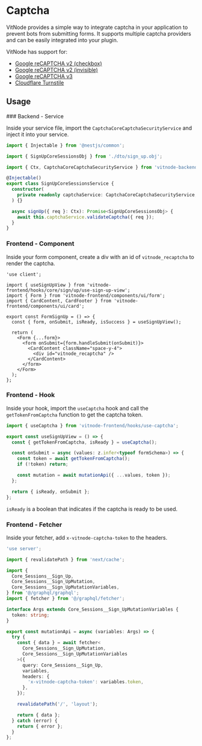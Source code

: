 
# Captcha

VitNode provides a simple way to integrate captcha in your application to prevent bots from submitting forms. It supports multiple captcha providers and can be easily integrated into your plugin.

VitNode has support for:

- [Google reCAPTCHA v2 (checkbox)](https://www.google.com/recaptcha/about/)
- [Google reCAPTCHA v2 (invisible)](https://www.google.com/recaptcha/about/)
- [Google reCAPTCHA v3](https://www.google.com/recaptcha/about/)
- [Cloudflare Turnstile](https://www.cloudflare.com/products/turnstile/)

## Usage

<Steps>
### Backend - Service

Inside your service file, import the `CaptchaCoreCaptchaSecurityService` and inject it into your service.

```ts {5, 10, 14}
import { Injectable } from '@nestjs/common';

import { SignUpCoreSessionsObj } from './dto/sign_up.obj';

import { Ctx, CaptchaCoreCaptchaSecurityService } from 'vitnode-backend';

@Injectable()
export class SignUpCoreSessionsService {
  constructor(
    private readonly captchaService: CaptchaCoreCaptchaSecurityService,
  ) {}

  async signUp({ req }: Ctx): Promise<SignUpCoreSessionsObj> {
    await this.captchaService.validateCaptcha({ req });
  }
}
```

### Frontend - Component

Inside your form component, create a div with an id of `vitnode_recaptcha` to render the captcha.

```tsx {14}
'use client';

import { useSignUpView } from 'vitnode-frontend/hooks/core/sign/up/use-sign-up-view';
import { Form } from 'vitnode-frontend/components/ui/form';
import { CardContent, CardFooter } from 'vitnode-frontend/components/ui/card';

export const FormSignUp = () => {
  const { form, onSubmit, isReady, isSuccess } = useSignUpView();

  return (
    <Form {...form}>
      <form onSubmit={form.handleSubmit(onSubmit)}>
        <CardContent className="space-y-4">
          <div id="vitnode_recaptcha" />
        </CardContent>
      </form>
    </Form>
  );
};
```

### Frontend - Hook

Inside your hook, import the `useCaptcha` hook and call the `getTokenFromCaptcha` function to get the captcha token.

```ts
import { useCaptcha } from 'vitnode-frontend/hooks/use-captcha';

export const useSignUpView = () => {
  const { getTokenFromCaptcha, isReady } = useCaptcha();

  const onSubmit = async (values: z.infer<typeof formSchema>) => {
    const token = await getTokenFromCaptcha();
    if (!token) return;

    const mutation = await mutationApi({ ...values, token });
  };

  return { isReady, onSubmit };
};
```

`isReady` is a boolean that indicates if the captcha is ready to be used.

### Frontend - Fetcher

Inside your fetcher, add `x-vitnode-captcha-token` to the headers.

```ts {12-14, 25}
'use server';

import { revalidatePath } from 'next/cache';

import {
  Core_Sessions__Sign_Up,
  Core_Sessions__Sign_UpMutation,
  Core_Sessions__Sign_UpMutationVariables,
} from '@/graphql/graphql';
import { fetcher } from '@/graphql/fetcher';

interface Args extends Core_Sessions__Sign_UpMutationVariables {
  token: string;
}

export const mutationApi = async (variables: Args) => {
  try {
    const { data } = await fetcher<
      Core_Sessions__Sign_UpMutation,
      Core_Sessions__Sign_UpMutationVariables
    >({
      query: Core_Sessions__Sign_Up,
      variables,
      headers: {
        'x-vitnode-captcha-token': variables.token,
      },
    });

    revalidatePath('/', 'layout');

    return { data };
  } catch (error) {
    return { error };
  }
};
```

</Steps>
